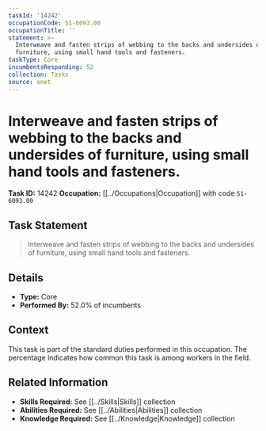 ```yaml
---
taskId: '14242'
occupationCode: 51-6093.00
occupationTitle: ''
statement: >-
  Interweave and fasten strips of webbing to the backs and undersides of
  furniture, using small hand tools and fasteners.
taskType: Core
incumbentsResponding: 52
collection: Tasks
source: onet
---
```

# Interweave and fasten strips of webbing to the backs and undersides of furniture, using small hand tools and fasteners.

**Task ID:** 14242
**Occupation:** [[../Occupations|Occupation]] with code `51-6093.00`

## Task Statement

> Interweave and fasten strips of webbing to the backs and undersides of furniture, using small hand tools and fasteners.

## Details

- **Type:** Core
- **Performed By:** 52.0% of incumbents

## Context

This task is part of the standard duties performed in this occupation. The percentage indicates how common this task is among workers in the field.

## Related Information

- **Skills Required:** See [[../Skills|Skills]] collection
- **Abilities Required:** See [[../Abilities|Abilities]] collection
- **Knowledge Required:** See [[../Knowledge|Knowledge]] collection
